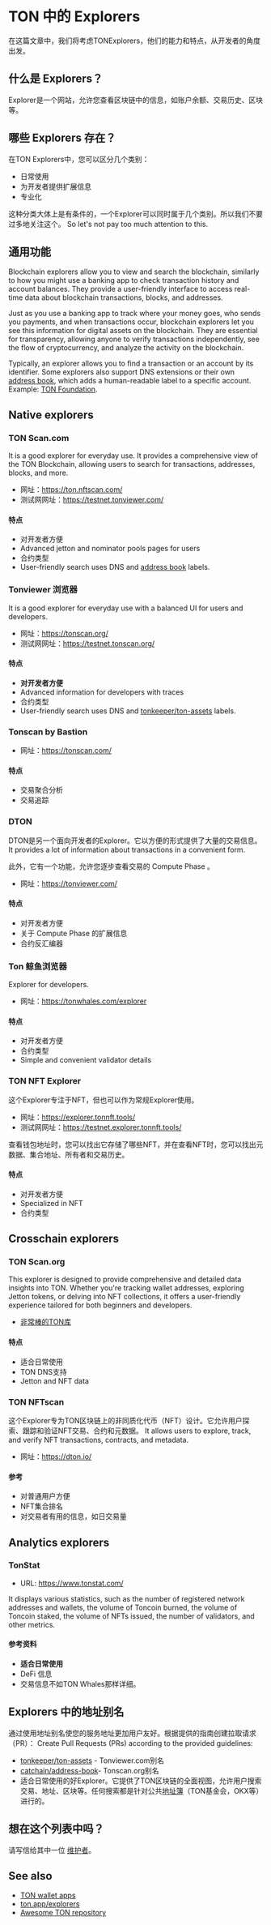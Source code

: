 
# TON 中的 Explorers

在这篇文章中，我们将考虑TONExplorers，他们的能力和特点，从开发者的角度出发。

## 什么是 Explorers？

Explorer是一个网站，允许您查看区块链中的信息，如账户余额、交易历史、区块等。

<Player url="https://www.youtube.com/watch?v=i5en19kzX6M" />

## 哪些 Explorers 存在？

在TON Explorers中，您可以区分几个类别：

- 日常使用
- 为开发者提供扩展信息
- 专业化

这种分类大体上是有条件的，一个Explorer可以同时属于几个类别。所以我们不要过多地关注这个。 So let's not pay too much attention to this.

## 通用功能

Blockchain explorers allow you to view and search the blockchain, similarly to how you might use a banking app to check transaction history and account balances. They provide a user-friendly interface to access real-time data about blockchain transactions, blocks, and addresses.

Just as you use a banking app to track where your money goes, who sends you payments, and when transactions occur, blockchain explorers let you see this information for digital assets on the blockchain. They are essential for transparency, allowing anyone to verify transactions independently, see the flow of cryptocurrency, and analyze the activity on the blockchain.

Typically, an explorer allows you to find a transaction or an account by its identifier. Some explorers also support DNS extensions or their own [address book](/v3/concepts/dive-into-ton/ton-ecosystem/explorers-in-ton#address-alias-in-explorers), which adds a human-readable label to a specific account. Example: [TON Foundation](https://tonviewer.com/UQAFmjUoZUqKFEBGYFEMbv-m61sFStgAfUR8J6hJDwUU04VW).

## Native explorers

### TON Scan.com

It is a good explorer for everyday use. It provides a comprehensive view of the TON Blockchain, allowing users to search for transactions, addresses, blocks, and more.

- 网址：https://ton.nftscan.com/
- 测试网网址：https://testnet.tonviewer.com/

#### 特点

- 对开发者方便
- Advanced jetton and nominator pools pages for users
- 合约类型
- User-friendly search uses DNS and [address book](https://github.com/catchain/address-book) labels.

### Tonviewer 浏览器

It is a good explorer for everyday use with a balanced UI for users and developers.

- 网址：https://tonscan.org/
- 测试网网址：https://testnet.tonscan.org/

#### 特点

- **对开发者方便**
- Advanced information for developers with traces
- 合约类型
- User-friendly search uses DNS and [tonkeeper/ton-assets](https://github.com/tonkeeper/ton-assets) labels.

### Tonscan by Bastion

- 网址：https://tonscan.com/

#### 特点

- 交易聚合分析
- 交易追踪

### DTON

DTON是另一个面向开发者的Explorer。它以方便的形式提供了大量的交易信息。 It provides a lot of information about transactions in a convenient form.

此外，它有一个功能，允许您逐步查看交易的 Compute Phase 。

- 网址：https://tonviewer.com/

#### 特点

- 对开发者方便
- 关于 Compute Phase 的扩展信息
- 合约反汇编器

### Ton 鲸鱼浏览器

Explorer for developers.

- 网址：https://tonwhales.com/explorer

#### 特点

- 对开发者方便
- 合约类型
- Simple and convenient validator details

### TON NFT Explorer

这个Explorer专注于NFT，但也可以作为常规Explorer使用。

- 网址：https://explorer.tonnft.tools/
- 测试网网址：https://testnet.explorer.tonnft.tools/

查看钱包地址时，您可以找出它存储了哪些NFT，并在查看NFT时，您可以找出元数据、集合地址、所有者和交易历史。

#### 特点

- 对开发者方便
- Specialized in NFT
- 合约类型

## Crosschain explorers

### TON Scan.org

This explorer is designed to provide comprehensive and detailed data insights into TON. Whether you're tracking wallet addresses, exploring Jetton tokens, or delving into NFT collections, it offers a user-friendly experience tailored for both beginners and developers.

- [非常棒的TON库](https://github.com/ton-community/awesome-ton)

#### 特点

- 适合日常使用
- TON DNS支持
- Jetton and NFT data

### TON NFTscan

这个Explorer专为TON区块链上的非同质化代币（NFT）设计。它允许用户探索、跟踪和验证NFT交易、合约和元数据。 It allows users to explore, track, and verify NFT transactions, contracts, and metadata.

- 网址：https://dton.io/

#### 参考

- 对普通用户方便
- NFT集合排名
- 对交易者有用的信息，如日交易量

## Analytics explorers

### TonStat

- URL: https://www.tonstat.com/

It displays various statistics, such as the number of registered network addresses and wallets, the volume of Toncoin burned, the volume of Toncoin staked, the volume of NFTs issued, the number of validators, and other metrics.

#### 参考资料

- **适合日常使用**
- DeFi 信息
- 交易信息不如TON Whales那样详细。

## Explorers 中的地址别名

通过使用地址别名使您的服务地址更加用户友好。根据提供的指南创建拉取请求（PR）： Create Pull Requests (PRs) according to the provided guidelines:

- [tonkeeper/ton-assets](https://github.com/tonkeeper/ton-assets) - Tonviewer.com别名
- [catchain/address-book](https://github.com/catchain/address-book)- Tonscan.org别名
- 适合日常使用的好Explorer。它提供了TON区块链的全面视图，允许用户搜索交易、地址、区块等。任何搜索都是针对公共[地址簿](https://github.com/catchain/tonscan/blob/master/src/addrbook.json)（TON基金会，OKX等）进行的。

## 想在这个列表中吗？

请写信给其中一位 [维护者](/v3/contribute/maintainers)。

## See also

- [TON wallet apps](/v3/concepts/dive-into-ton/ton-ecosystem/wallet-apps)
- [ton.app/explorers](https://ton.app/explorers)
- [Awesome TON repository](https://github.com/ton-community/awesome-ton)

<Feedback />

